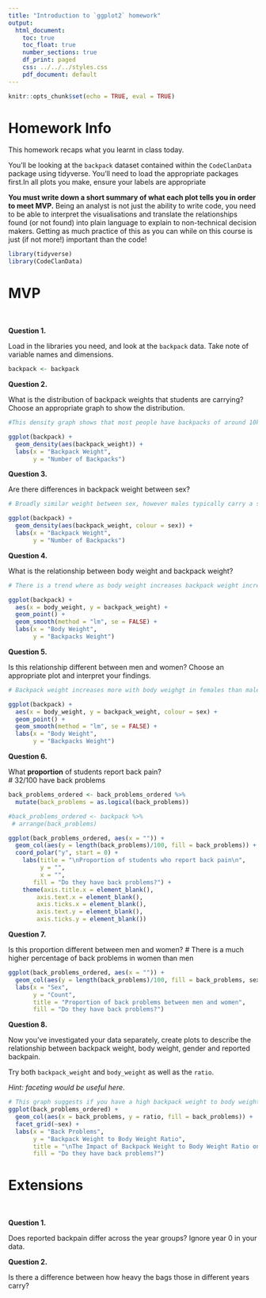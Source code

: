 ```yaml
---
title: "Introduction to `ggplot2` homework"
output:
  html_document:
    toc: true
    toc_float: true
    number_sections: true
    df_print: paged
    css: ../../../styles.css
    pdf_document: default
---
```


```r
knitr::opts_chunk$set(echo = TRUE, eval = TRUE)
```

# Homework Info

This homework recaps what you learnt in class today. 

You'll be looking at the `backpack` dataset contained within the `CodeClanData` package using tidyverse. You'll need to load the appropriate packages first.In all plots you make, ensure your labels are appropriate 

**You must write down a short summary of what each plot tells you in order to meet MVP.** Being an analyst is not just the ability to write code, you need to be able to interpret the visualisations and translate the relationships found (or not found) into plain language to explain to non-technical decision makers. Getting as much practice of this as you can while on this course is just (if not more!) important than the code!

```r
library(tidyverse)
library(CodeClanData)
```



# MVP

<br>

**Question 1.**  

Load in the libraries you need, and look at the `backpack` data. Take note of variable names and dimensions.   

```r
backpack <- backpack
```


**Question 2.**

What is the distribution of backpack weights that students are carrying? Choose an appropriate graph to show the distribution. 

```r
#This density graph shows that most people have backpacks of around 10kg.

ggplot(backpack) +
  geom_density(aes(backpack_weight)) +
  labs(x = "Backpack Weight",
       y = "Number of Backpacks")
```


**Question 3.**  

Are there differences in backpack weight between sex?   

```r
# Broadly similar weight between sex, however males typically carry a slightly heavier backpack

ggplot(backpack) +
  geom_density(aes(backpack_weight, colour = sex)) +
  labs(x = "Backpack Weight",
       y = "Number of Backpacks")
```


**Question 4.**  

What is the relationship between body weight and backpack weight?

```r
# There is a trend where as body weight increases backpack weight increases slightly 

ggplot(backpack) +
  aes(x = body_weight, y = backpack_weight) +
  geom_point() +
  geom_smooth(method = "lm", se = FALSE) +
  labs(x = "Body Weight",
       y = "Backpacks Weight")
```


**Question 5.**  

Is this relationship different between men and women? Choose an appropriate plot and interpret your findings. 

```r
# Backpack weight increases more with body weighgt in females than males

ggplot(backpack) +
  aes(x = body_weight, y = backpack_weight, colour = sex) +
  geom_point() +
  geom_smooth(method = "lm", se = FALSE) +
  labs(x = "Body Weight",
       y = "Backpacks Weight")
```


**Question 6.**  

What **proportion** of students report back pain?   
# 32/100 have back problems

```r
back_problems_ordered <- back_problems_ordered %>% 
  mutate(back_problems = as.logical(back_problems))

#back_problems_ordered <- backpack %>% 
 # arrange(back_problems)

ggplot(back_problems_ordered, aes(x = "")) + 
  geom_col(aes(y = length(back_problems)/100, fill = back_problems)) +
  coord_polar("y", start = 0) + 
    labs(title = "\nProportion of students who report back pain\n",
         y = "",
         x = "",
       fill = "Do they have back problems?") + 
    theme(axis.title.x = element_blank(),
        axis.text.x = element_blank(),
        axis.ticks.x = element_blank(),
        axis.text.y = element_blank(),
        axis.ticks.y = element_blank())
```

**Question 7.**  

Is this proportion different between men and women? 
# There is a much higher percentage of back problems in women than men

```r
ggplot(back_problems_ordered, aes(x = "")) + 
  geom_col(aes(y = length(back_problems)/100, fill = back_problems, sex)) +
  labs(x = "Sex",
       y = "Count",
       title = "Proportion of back problems between men and women",
       fill = "Do they have back problems?")
```

**Question 8.**  

Now you've investigated your data separately, create plots to describe the relationship between backpack weight, body weight, gender and reported backpain.

Try both `backpack_weight` and `body_weight` as well as the `ratio`.   

*Hint: faceting would be useful here*.   

```r
# This graph suggests if you have a high backpack weight to body weight ratio then you're far more likely to have back problems if you are women. 
ggplot(back_problems_ordered) +
  geom_col(aes(x = back_problems, y = ratio, fill = back_problems)) +
  facet_grid(~sex) +
  labs(x = "Back Problems",
       y = "Backpack Weight to Body Weight Ratio",
       title = "\nThe Impact of Backpack Weight to Body Weight Ratio on Back Problems between the sexes\n",
       fill = "Do they have back problems?") 
```

# Extensions

<br>

**Question 1.** 

Does reported backpain differ across the year groups? Ignore year 0 in your data.  


**Question 2.** 

Is there a difference between how heavy the bags those in different years carry?


